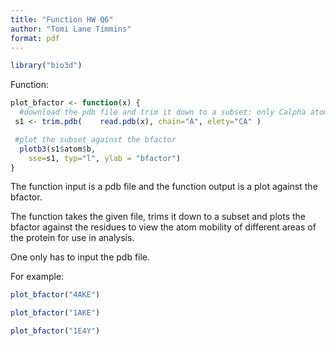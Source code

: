 ```yaml
---
title: "Function HW Q6"
author: "Tomi Lane Timmins"
format: pdf
---
```


```r
library("bio3d")
```

Function: 

```r
plot_bfactor <- function(x) { 
  #download the pdb file and trim it down to a subset: only Calpha atoms on Chain A
 s1 <- trim.pdb(    read.pdb(x), chain="A", elety="CA" ) 

 #plot the subset against the bfactor
  plotb3(s1$atom$b, 
    sse=s1, typ="l", ylab = "bfactor")
}
```

The function input is a pdb file and the function output is a plot against the bfactor.

The function takes the given file, trims it down to a subset and plots the bfactor against the residues to view the atom mobility of different areas of the protein for use in analysis.

One only has to input the pdb file.

For example:
```r
plot_bfactor("4AKE")
```


```r
plot_bfactor("1AKE")
```


```r
plot_bfactor("1E4Y")
```



